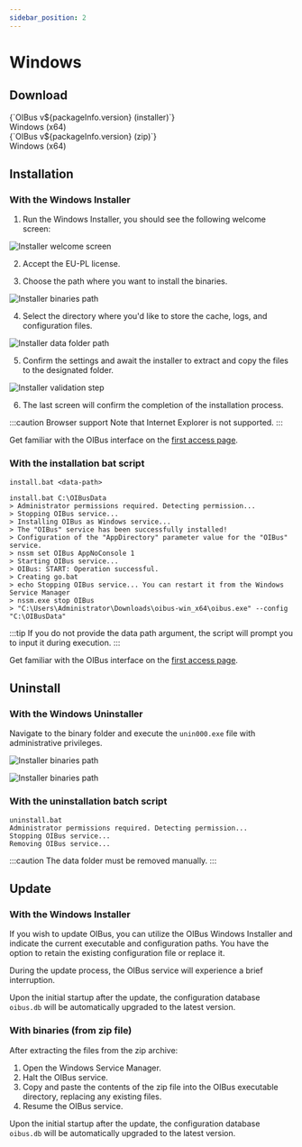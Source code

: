 ```yaml
---
sidebar_position: 2
---
```



# Windows
## Download
<div style={{ display: "flex", justifyContent: "space-around" }}>
  <DownloadButton link={`https://github.com/OptimistikSAS/OIBus/releases/download/v${packageInfo.version}/oibus-setup-win_x64-v${packageInfo.version}.exe`}>
    <div>
      <div>{`OIBus v${packageInfo.version} (installer)`}</div>
      <div>Windows (x64)</div>
    </div>
  </DownloadButton>
  <DownloadButton link={`https://github.com/OptimistikSAS/OIBus/releases/download/v${packageInfo.version}/oibus-win_x64-v${packageInfo.version}.zip`}>
    <div>
      <div>{`OIBus v${packageInfo.version} (zip)`}</div>
      <div>Windows (x64)</div>
    </div>
  </DownloadButton>
</div>

## Installation
### With the Windows Installer
1. Run the Windows Installer, you should see the following welcome screen:

<div style={{textAlign: 'center'}}>

  ![Installer welcome screen](./win_installer/1.png)

</div>


2. Accept the EU-PL license.

3. Choose the path where you want to install the binaries.

<div style={{textAlign: 'center'}}>

  ![Installer binaries path](./win_installer/2.png)

</div>

4. Select the directory where you'd like to store the cache, logs, and configuration files.

<div style={{textAlign: 'center'}}>

  ![Installer data folder path](./win_installer/3.png)

</div>

5. Confirm the settings and await the installer to extract and copy the files to the designated folder.

<div style={{textAlign: 'center'}}>

  ![Installer validation step](./win_installer/4.png)

</div>

6. The last screen will confirm the completion of the installation process.

:::caution Browser support
Note that Internet Explorer is not supported.
:::

Get familiar with the OIBus interface on the [first access page](./first-access.mdx).

### With the installation bat script
``` commandline title="Usage"
install.bat <data-path>
```

``` commandline title="Example with terminal outputs"
install.bat C:\OIBusData
> Administrator permissions required. Detecting permission...
> Stopping OIBus service...
> Installing OIBus as Windows service...
> The "OIBus" service has been successfully installed!
> Configuration of the "AppDirectory" parameter value for the "OIBus" service.
> nssm set OIBus AppNoConsole 1
> Starting OIBus service...
> OIBus: START: Operation successful.
> Creating go.bat
> echo Stopping OIBus service... You can restart it from the Windows Service Manager
> nssm.exe stop OIBus
> "C:\Users\Administrator\Downloads\oibus-win_x64\oibus.exe" --config "C:\OIBusData"
```

:::tip
If you do not provide the data path argument, the script will prompt you to input it during execution.
:::

Get familiar with the OIBus interface on the [first access page](./first-access.mdx).

## Uninstall
### With the Windows Uninstaller
Navigate to the binary folder and execute the `unin000.exe` file with administrative privileges.

<div style={{textAlign: 'center'}}>

  ![Installer binaries path](./win_uninstall/1.png)

</div>

<div style={{textAlign: 'center'}}>

  ![Installer binaries path](./win_uninstall/2.png)

</div>


### With the uninstallation batch script
```` title="Example with terminal outputs"
uninstall.bat
Administrator permissions required. Detecting permission...
Stopping OIBus service...
Removing OIBus service...
````

:::caution
The data folder must be removed manually.
:::

## Update
### With the Windows Installer
If you wish to update OIBus, you can utilize the OIBus Windows Installer and indicate the current executable and configuration
paths. You have the option to retain the existing configuration file or replace it.

During the update process, the OIBus service will experience a brief interruption.

Upon the initial startup after the update, the configuration database `oibus.db` will be automatically upgraded to the
latest version.

### With binaries (from zip file)
After extracting the files from the zip archive:
1. Open the Windows Service Manager.
2. Halt the OIBus service.
3. Copy and paste the contents of the zip file into the OIBus executable directory, replacing any existing files.
4. Resume the OIBus service.

Upon the initial startup after the update, the configuration database `oibus.db` will be automatically upgraded to the
latest version.

